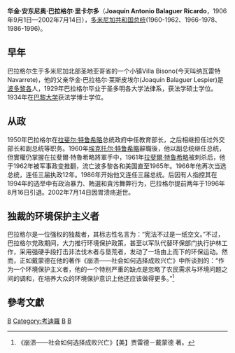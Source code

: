 {{Infobox President
|original_name ={{lang|es|Joaquín Antonio Balaguer Ricardo}}
|image =Joaquin Balaguer.jpg
|imagesize =200px
|caption       =
|office       =[[多米尼加共和国總統|多米尼加共和国總統]]
|term_start=1960年
|term_end=1962年
|predecessor=[[埃克托尔·特鲁希略|埃克托尔·特鲁希略]]
|successor=[[拉斐尔·菲利贝托·邦内利|拉斐尔·菲利贝托·邦内利]]
|term_start2=1966年
|term_end2=1978年
|predecessor2=[[埃克托尔·加西亚·戈多伊|埃克托尔·加西亚·戈多伊]]
|successor2=[[安东尼奥·古斯曼·费尔南德斯|安东尼奥·古斯曼·费尔南德斯]]
|title= [[國家元首|國家元首]]
|term_start3=1986年
|term_end3=1996年
|predecessor3=[[萨尔瓦多·豪尔赫·布兰科|萨尔瓦多·豪尔赫·布兰科]]
|successor3=[[莱昂内尔·费尔南德斯|莱昂内尔·费尔南德斯]]
|birth_date   = 1906年9月1日
|birth_place  = {{DOM}}[[圣地牙哥_(多明尼加)|圣地牙哥]]
|death_date=2002年7月14日
|death_place={{DOM}}[[圣多明各|圣多明各]]
|vicepresident= ''none'' (1957-1961)<br>[[Francisco_Augusto_Lora|Francisco Augusto Lora]] (1966-1970)<br>[[Carlos_R.__Goico|Carlos R.  Goico]] (1970-1978)<br>[[Carlos_Morales|Carlos Morales]] (1986-1994)<br>[[Jacinto_Peynado|Jacinto Peynado]] (1994-1996)
|spouse       = 无
|profession   = [[律师|律师]]，[[外交家|外交家]]
|party        =[[多米尼加改革党|多米尼加改革党]]、[[基督教社会革命党|基督教社会革命党]]
| religion=[[罗马天主教|罗马天主教]]
}}
'''华金·安东尼奥·巴拉格尔·里卡尔多'''（''' Joaquín Antonio Balaguer Ricardo'''，1906年9月1日—2002年7月14日），[[多米尼加共和国总统|多米尼加共和国总统]](1960-1962、1966-1978、1986-1996)。

== 早年 ==
巴拉格尔生于多米尼加北部圣地亚哥省的一个小镇Villa Bisono(今天叫纳瓦雷特Navarrete)，他的父亲华金·巴拉格尔·莱斯皮埃尔(Joaquín Balaguer Lespier)是[[波多黎各|波多黎各]]人，1929年巴拉格尔毕业于圣多明各大学法律系，获法学硕士学位。1934年在[[巴黎大学|巴黎大学]]获法学博士学位。

== 从政 ==
1950年巴拉格尔在[[拉斐尔·特鲁希略|拉斐尔·特鲁希略]]总统政府中任教育部长，之后相继担任过外交部长和副总统等职务。1960年[[埃克托尔·特鲁希略|埃克托尔·特鲁希略]]辭職後，他以副总统继任总统，但實權仍掌握在拉斐爾·特魯希略將軍手中，1961年[[拉斐爾·特鲁希略|拉斐爾·特鲁希略]]被刺杀后，他于1962年被军事政变推翻，流亡波多黎各和美国直至1965年。1966年他再次当选总统，连任三届执政12年。1986年开始他又连任三届总统。后因有人指控其在1994年的选举中有政治暴力、賄選和貪污舞弊行为，巴拉格尔提前两年于1996年8月16日引退。2002年7月14日因胃溃疡逝世。

== 独裁的环境保护主义者 ==
巴拉格尔是一位强权的独裁者，其标志性名言为：“宪法不过是一纸空文。”不过，巴拉格尔党政期间，大力推行环境保护政策，甚至以军队代替环保部门执行护林工作，采用强硬手段打击非法伐木者与垦荒者，发动了一场由上而下的环保运动。然而，正如戴蒙德在他的著作《崩溃——社会如何选择成败兴亡》中所谈到的：“作为一个环境保护主义者，他的一个特别严重的缺点是忽略了农民需求与环境问题之间的调和，在培养大众的环境保护意识上他还应该做得更多。”<ref>《崩溃——社会如何选择成败兴亡》【美】贾雷德－戴蒙德 著。</ref>

== 參考文獻 ==

{{reflist}}

{{start box}}
{{s-before|[[埃克托尔·特鲁希略|埃克托尔·特鲁希略]]}} 
{{s-title|[[多米尼加共和国总统|多米尼加共和国总统]]|years=1960年–1962年}} 
{{s-after|[[拉斐尔·菲利贝托·邦内利|拉斐尔·菲利贝托·邦内利]]}}
{{s-before|[[埃克托尔·加西亚·戈多伊|埃克托尔·加西亚·戈多伊]]}} 
{{s-title|[[多米尼加共和国总统|多米尼加共和国总统]]|years=1966年–1978年}} 
{{s-after|[[安东尼奥·古斯曼·费尔南德斯|安东尼奥·古斯曼·费尔南德斯]]}}
{{s-before|[[萨尔瓦多·豪尔赫·布兰科|萨尔瓦多·豪尔赫·布兰科]]}} 
{{s-title|[[多米尼加共和国总统|多米尼加共和国总统]]|years=1986年–1996年}} 
{{s-after|[[莱昂内尔·费尔南德斯|莱昂内尔·费尔南德斯]]}}
{{end box}}




{{Authority control}}
[[Category:多米尼加共和国总统|B]]
[[Category:考迪羅|Category:考迪羅]]
[[Category:1906年出生|B]]
[[Category:2002年逝世|B]]
